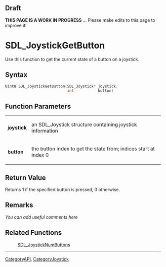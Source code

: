 == Draft ==

'''THIS PAGE IS A WORK IN PROGRESS''' ... Please make edits to this page to improve it!


= SDL_JoystickGetButton =
Use this function to get the current state of a button on a joystick.


== Syntax ==
<syntaxhighlight lang='c++'>
Uint8 SDL_JoystickGetButton(SDL_Joystick* joystick,
                            int           button)
</syntaxhighlight>

== Function Parameters ==
{|
|'''joystick'''
|an SDL_Joystick structure containing joystick information
|-
|'''button'''
|the button index to get the state from; indices start at index 0
|}

== Return Value ==
Returns 1 if the specified button is pressed, 0 otherwise.

== Remarks ==
''You can add useful comments here''

== Related Functions ==
:[[SDL_JoystickNumButtons]]

----
[[CategoryAPI]], [[CategoryJoystick]]
